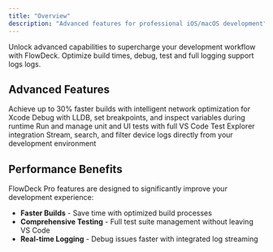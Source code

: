 ```yaml
---
title: "Overview"
description: "Advanced features for professional iOS/macOS development"
---
```


Unlock advanced capabilities to supercharge your development workflow with FlowDeck. Optimize build times, debug, test and full logging support logs logs.

## Advanced Features

<CardGroup cols={2}>
  <Card title="Build Optimizer" icon="gauge-high" href="/advanced-features/build-optimizer">
    Achieve up to 30% faster builds with intelligent network optimization for Xcode
  </Card>
  <Card title="Debugging" icon="bug" href="/advanced-features/debugging">
    Debug with LLDB, set breakpoints, and inspect variables during runtime
  </Card>
  <Card title="Test Manager" icon="flask" href="/advanced-features/testing">
    Run and manage unit and UI tests with full VS Code Test Explorer integration
  </Card>
  <Card title="OSLog Integration" icon="terminal" href="/advanced-features/logging">
    Stream, search, and filter device logs directly from your development environment
  </Card>
</CardGroup>

## Performance Benefits

FlowDeck Pro features are designed to significantly improve your development experience:

- **Faster Builds** - Save time with optimized build processes
- **Comprehensive Testing** - Full test suite management without leaving VS Code
- **Real-time Logging** - Debug issues faster with integrated log streaming